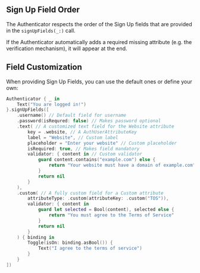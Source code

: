 ## Sign Up Field Order

The Authenticator respects the order of the Sign Up fields that are provided in the `signUpFields(_:)` call.

If the Authenticator automatically adds a required missing attribute (e.g. the verification mechanism), it will appear at the end.

## Field Customization

When providing Sign Up Fields, you can use the default ones or define your own:

```swift
Authenticator { _ in
    Text("You are logged in!")
}.signUpFields([
    .username() // Default field for username
    .password(isRequred: false) // Makes password optional
    .text( // A customized text field for the Website attribute
        key = .website, // A AuthUserAttributeKey
        label = "Website", // Custom label
        placeholder = "Enter your website" // Custom placeholder
        isRequired: true, // Makes field mandatory
        validator: { content in // Custom validator
            guard content.contains("example.com") else {
                return "Your website must have a domain of example.com"
            }
            return nil
        }
    ),
    .custom( // A fully custom field for a Custom attribute
        attributeType: .custom(attributeKey: .custom("TOS")),
        validator: { content in
            guard let selected = Bool(content), selected else {
                return "You must agree to the Terms of Service"
            }
            return nil
        }
    ) { binding in
        Toggle(isOn: binding.asBool()) {
            Text("I agree to the terms of service")
        }
    }
])

```
